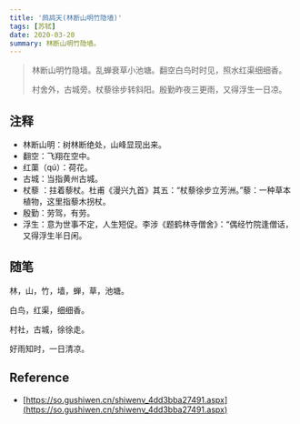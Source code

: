 ```yaml
---
title: '鹧鸪天(林断山明竹隐墙)'
tags: [苏轼]
date: 2020-03-20
summary: 林断山明竹隐墙。
---
```


> 林断山明竹隐墙。乱蝉衰草小池塘。翻空白鸟时时见，照水红渠细细香。
>
> 村舍外，古城旁。杖藜徐步转斜阳。殷勤昨夜三更雨，又得浮生一日凉。

## 注释

- 林断山明：树林断绝处，山峰显现出来。
- 翻空：飞翔在空中。
- 红蕖（qú）：荷花。
- 古城：当指黄州古城。
- 杖藜 ：拄着藜杖。杜甫《漫兴九首》其五：“杖藜徐步立芳洲。”藜：一种草本植物，这里指藜木拐杖。
- 殷勤：劳驾，有劳。
- 浮生：意为世事不定，人生短促。李涉《题鹤林寺僧舍》：“偶经竹院逢僧话，又得浮生半日闲。

## 随笔

林，山，竹，墙，蝉，草，池塘。

白鸟，红渠，细细香。

村社，古城，徐徐走。

好雨知时，一日清凉。

## Reference

- [https://so.gushiwen.cn/shiwenv_4dd3bba27491.aspx](https://so.gushiwen.cn/shiwenv_4dd3bba27491.aspx)

